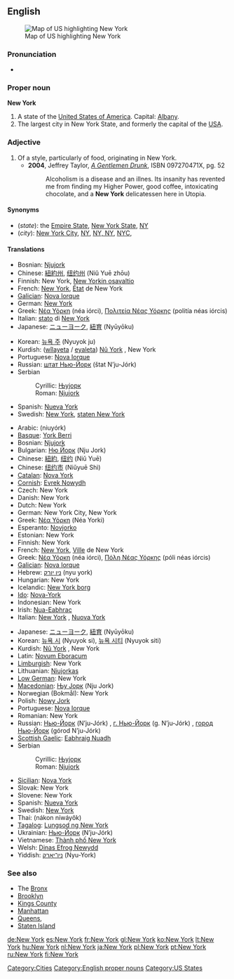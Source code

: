 ==English==
[[Image:map of USA highlighting New York.png|thumb|right|Map of US highlighting New York]]

===Pronunciation===
* {{audio|en-us-New York.ogg|Audio (US)}}

===Proper noun===
{{wikipedia}}
'''New York'''

# A state of the [[United States of America]]. Capital: [[Albany]].
# The largest city in New York State, and formerly the capital of the [[USA]].

===Adjective===
{{en-adj|-}}

# Of a style, particularly of food, originating in New York.
#* '''2004''', Jeffrey Taylor, ''[http://books.google.com/books?id=SzACwqdCfYYC&pg=PA52&ots=tsmp26dHyZ&dq=%22new+york+delicatessen%22&as_brr=1&sig=Jp75bm7f1fdl7UnuRaFp3DG4vic A Gentlemen Drunk]'', ISBN 097270471X, pg. 52
#*: Alcoholism is a disease and an illnes. Its insanity has revented me from finding my Higher Power, good coffee, intoxicating chocolate, and a '''New York''' delicatessen here in Utopia.

====Synonyms====
* (''state''): the [[Empire State]], [[New York State]], [[NY]]
* (''city''): [[New York City]], [[NY]], [[NY, NY]], [[NYC]],

====Translations====
{{trans-top|state}}
* Bosnian: [[Njujork#Bosnian|Njujork]] {{m}}
* Chinese: [[紐約州]], [[纽约州]] (Niǔ Yuē zhōu)
* Finnish: New York, [[New Yorkin osavaltio]]
* French: [[New York#French|New York]], [[état|État]] de New York {{m}}
* [[Galician]]: [[Nova Iorque]]
* German: [[New York]]
* Greek: [[Νέα Υόρκη]] (néa iórci), [[Πολιτεία Νέας Υόρκης]] (politía néas iórcis) {{f}}
* Italian: [[stato]] di [[New York#Italian|New York]] {{m}}
* Japanese: [[ニューヨーク]], [[紐育]] (Nyūyōku)
{{trans-mid}}
* Korean: [[뉴욕 주]] (Nyuyok ju)
* Kurdish: ([[wîlayet]]a / [[eyalet]]a) [[Nû York]] {{f}}, New York {{f}}
* Portuguese: [[Nova Iorque]] {{f}}
* Russian: [[шт. Нью-Йорк|штат Нью-Йорк]] (štat N’ju-Jórk) {{m}}
* Serbian
*: Cyrillic: [[Њујорк#Serbian|Њујорк]] {{m}}
*: Roman: [[Njujork#Serbian|Njujork]] {{m}}
* Spanish: [[Nueva York]] {{f}}
* Swedish: [[New York#Swedish|New York]], [[staten New York]]
{{trans-bottom}}

{{trans-top|city}}
* Arabic: {{ARchar|[[نيويورك]]}} (niuyórk)
* [[Basque]]: [[York Berri]]
* Bosnian: [[Njujork#Bosnian|Njujork]] {{m}}
* Bulgarian: [[Ню Йорк]] (Nju Jork)
* Chinese: [[紐約]], [[纽约]] (Niǔ Yuē)
* Chinese: [[纽约市]] (Niǔyuē Shì)
* [[Catalan]]: [[Nova York]]
* [[Cornish]]: [[Evrek Nowydh]]
* Czech: New York
* Danish: New York
* Dutch: New York
* German: New York City, New York
* Greek: [[Νέα Υόρκη]] (Néa Yorki)
* Esperanto: [[Novjorko]]
* Estonian: New York
* Finnish: New York
* French: [[New York#French|New York]], [[ville|Ville]] de New York {{f}}
* Greek: [[Νέα Υόρκη]] (néa iórci), [[Πόλη Νέας Υόρκης]] (póli néas iórcis) {{f}}
* [[Galician]]: [[Nova Iorque]]
* Hebrew: [[ניו יורק]] (nyu york)
* Hungarian: New York
* Icelandic: [[New York borg]]
* [[Ido]]: [[Nova-York]]
* Indonesian: New York
* Irish: [[Nua-Eabhrac]]
* Italian: [[New York#Italian|New York]] {{f}}, [[Nuova York]] {{f}}
{{trans-mid}}
* Japanese: [[ニューヨーク]], [[紐育]] (Nyūyōku)
* Korean: [[뉴욕 시]] (Nyuyok si), [[뉴욕 시티]] (Nyuyok siti)
* Kurdish: [[Nû York]] {{f}}, New York {{f}}
* Latin: [[Novum Eboracum]]
* [[Limburgish]]: New York
* Lithuanian: [[Niujorkas]]
* [[Low German]]: New York
* [[Macedonian]]: [[Њу Јорк]] (Nju Jork)
* Norwegian (Bokmål): New York
* Polish: [[Nowy Jork]]
* Portuguese: [[Nova Iorque]] {{f}}
* Romanian: New York
* Russian: [[Нью-Йорк]] (N’ju-Jórk) {{m}}, [[г. Нью-Йорк]] (g. N’ju-Jórk) {{m}}, [[город Нью-Йорк]] (górod N’ju-Jórk) {{m}}
* [[Scottish Gaelic]]: [[Eabhraig Nuadh]]
* Serbian
*: Cyrillic: [[Њујорк#Serbian|Њујорк]] {{m}}
*: Roman: [[Njujork#Serbian|Njujork]] {{m}}
* [[Sicilian]]: [[Nova York]]
* Slovak: New York
* Slovene: New York
* Spanish: [[Nueva York]] {{f}}
* Swedish: [[New York#Swedish|New York]]
* Thai: {{THchar|[[นครนิวยอร์ก]]}} (nákon níwáyôk)
* [[Tagalog]]: [[Lungsod ng New York]]
* Ukrainian: [[Нью-Йорк]] (N’ju-Jórk)
* Vietnamese: [[Thành phố New York]]
* Welsh: [[Dinas Efrog Newydd]]
* Yiddish: [[ניו־יאָרק]] (Nyu-York)
{{trans-bottom}}

===See also===
* The [[Bronx]]
* [[Brooklyn]]
* [[Kings County]]
* [[Manhattan]]
* [[Queens]], {{toponym|Queens County}}
* [[Staten Island]]

[[Category:Cities]]
[[Category:English proper nouns]]
[[Category:US States]]

[[de:New York]]
[[es:New York]]
[[fr:New York]]
[[gl:New York]]
[[ko:New York]]
[[lt:New York]]
[[hu:New York]]
[[nl:New York]]
[[ja:New York]]
[[pl:New York]]
[[pt:New York]]
[[ru:New York]]
[[fi:New York]]